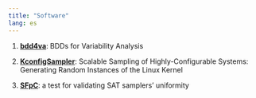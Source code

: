 ```yaml
---
title: "Software"
lang: es
---
```


1.  [**bdd4va**](https://github.com/rheradio/bdd4va/): BDDs for Variability Analysis

2.  [**KconfigSampler**](https://github.com/davidfa71/Sampling-the-Linux-kernel): Scalable Sampling of Highly-Configurable Systems: Generating Random Instances of the Linux Kernel

3.  [**SFpC**](https://github.com/rheradio/ConfSystSampling): a test for validating SAT samplers' uniformity

